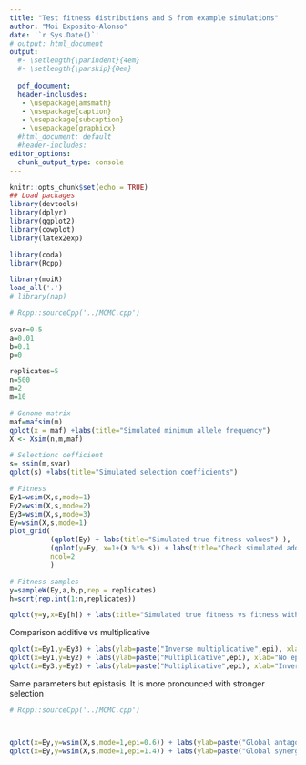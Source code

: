 ```yaml
---
title: "Test fitness distributions and S from example simulations"
author: "Moi Exposito-Alonso"
date: '`r Sys.Date()`'
# output: html_document
output:
  #- \setlength{\parindent}{4em}
  #- \setlength{\parskip}{0em}
  
  pdf_document:
  header-inclusdes:
   - \usepackage{amsmath}
   - \usepackage{caption}
   - \usepackage{subcaption}
   - \usepackage{graphicx}
  #html_document: default
  #header-includes:
editor_options: 
  chunk_output_type: console
---
```


```r
 
knitr::opts_chunk$set(echo = TRUE)
## Load packages
library(devtools)
library(dplyr)
library(ggplot2)
library(cowplot)
library(latex2exp)

library(coda)
library(Rcpp)

library(moiR)
load_all('.')
# library(nap)


```


```r
# Rcpp::sourceCpp('../MCMC.cpp')

svar=0.5
a=0.01
b=0.1
p=0

replicates=5
n=500
m=2
m=10

# Genome matrix
maf=mafsim(m)
qplot(x = maf) +labs(title="Simulated minimum allele frequency")
X <- Xsim(n,m,maf)

# Selectionc oefficient
s= ssim(m,svar)
qplot(s) +labs(title="Simulated selection coefficients")

# Fitness
Ey1=wsim(X,s,mode=1)
Ey2=wsim(X,s,mode=2)
Ey3=wsim(X,s,mode=3)
Ey=wsim(X,s,mode=1)
plot_grid(
          (qplot(Ey) + labs(title="Simulated true fitness values") ),
          (qplot(y=Ey, x=1+(X %*% s)) + labs(title="Check simulated additive with C++ vs R")),
          ncol=2
          )

# Fitness samples
y=sampleW(Ey,a,b,p,rep = replicates)
h=sort(rep.int(1:n,replicates))

qplot(y=y,x=Ey[h]) + labs(title="Simulated true fitness vs fitness with sampling variance")

```

Comparison additive vs multiplicative
```r
qplot(x=Ey1,y=Ey3) + labs(ylab=paste("Inverse multiplicative",epi), xlab="No epistasis")
qplot(x=Ey1,y=Ey2) + labs(ylab=paste("Multiplicative",epi), xlab="No epistasis")
qplot(x=Ey3,y=Ey2) + labs(ylab=paste("Multiplicative",epi), xlab="Inverse multiplicative")

```


Same parameters but epistasis. It is more pronounced with stronger selection
```r
# Rcpp::sourceCpp('../MCMC.cpp')



qplot(x=Ey,y=wsim(X,s,mode=1,epi=0.6)) + labs(ylab=paste("Global antagonistic epistasis",epi), xlab="No epistasis")
qplot(x=Ey,y=wsim(X,s,mode=1,epi=1.4)) + labs(ylab=paste("Global synergistic epistasis",epi), xlab="No epistasis")


```

